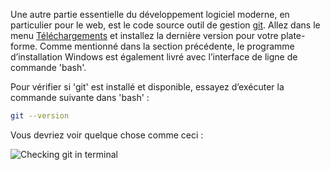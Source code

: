 Une autre partie essentielle du développement logiciel moderne, en particulier pour le web, est le code source
outil de gestion [git](https://git-scm.com). Allez dans le menu [Téléchargements](https://git-scm.com/downloads)
et installez la dernière version pour votre plate-forme. Comme mentionné dans la section précédente,
le programme d’installation Windows est également livré avec l’interface de ligne de commande 'bash'.

Pour vérifier si 'git' est installé et disponible, essayez d’exécuter la commande suivante dans 'bash' :

```bash
git --version
```

Vous devriez voir quelque chose comme ceci :

![Checking git in terminal](git.webp)
